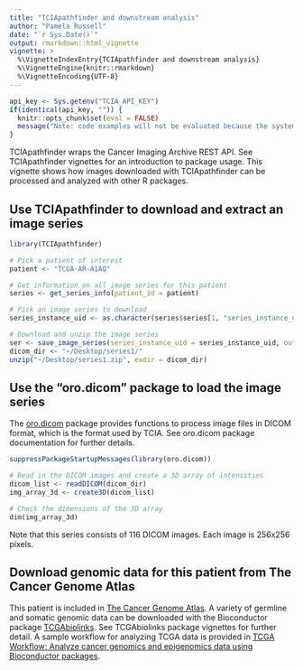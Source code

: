 ```yaml
---
title: "TCIApathfinder and downstream analysis"
author: "Pamela Russell"
date: "`r Sys.Date()`"
output: rmarkdown::html_vignette
vignette: >
  %\VignetteIndexEntry{TCIApathfinder and downstream analysis}
  %\VignetteEngine{knitr::rmarkdown}
  %\VignetteEncoding{UTF-8}
---
```


```r
api_key <- Sys.getenv("TCIA_API_KEY")
if(identical(api_key, "")) {
  knitr::opts_chunk$set(eval = FALSE)
  message("Note: code examples will not be evaluated because the system does not have a valid API key installed.")
}
```

TCIApathfinder wraps the Cancer Imaging Archive REST API. See TCIApathfinder vignettes for an introduction to package usage. This vignette shows how images downloaded with TCIApathfinder can be processed and analyzed with other R packages.

## Use TCIApathfinder to download and extract an image series

```r
library(TCIApathfinder)

# Pick a patient of interest
patient <- "TCGA-AR-A1AQ"

# Get information on all image series for this patient
series <- get_series_info(patient_id = patient)

# Pick an image series to download
series_instance_uid <- as.character(series$series[1, "series_instance_uid"])

# Download and unzip the image series
ser <- save_image_series(series_instance_uid = series_instance_uid, out_dir = "~/Desktop", out_file_name = "series1.zip")
dicom_dir <- "~/Desktop/series1/"
unzip("~/Desktop/series1.zip", exdir = dicom_dir)
```

## Use the "oro.dicom" package to load the image series

The [oro.dicom](https://CRAN.R-project.org/package=oro.dicom) package provides functions to process image files in DICOM format, which is the format used by TCIA. See oro.dicom package documentation for further details.

```r
suppressPackageStartupMessages(library(oro.dicom))

# Read in the DICOM images and create a 3D array of intensities
dicom_list <- readDICOM(dicom_dir)
img_array_3d <- create3D(dicom_list)

# Check the dimensions of the 3D array
dim(img_array_3d)
```

Note that this series consists of 116 DICOM images. Each image is 256x256 pixels.

## Download genomic data for this patient from The Cancer Genome Atlas

This patient is included in [The Cancer Genome Atlas](https://cancergenome.nih.gov/). A variety of germline and somatic genomic data can be downloaded with the Bioconductor package [TCGAbiolinks](https://bioconductor.org/packages/release/bioc/html/TCGAbiolinks.html). See TCGAbiolinks package vignettes for further detail. A sample workflow for analyzing TCGA data is provided in [TCGA Workflow: Analyze cancer genomics and epigenomics data using Bioconductor packages](https://www.bioconductor.org/help/workflows/TCGAWorkflow/).




